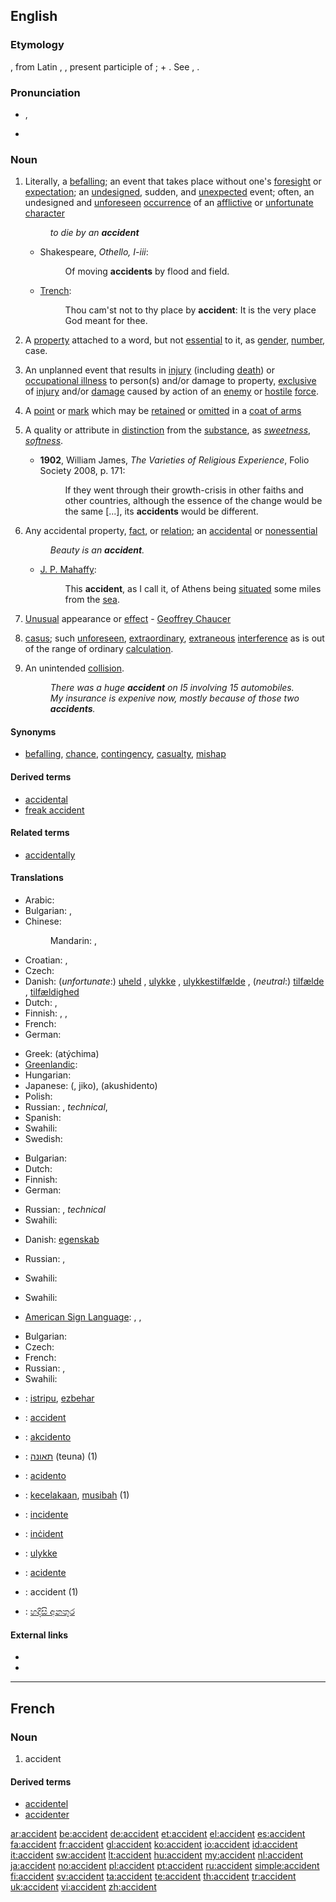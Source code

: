 ==English==
{{wikipedia}}
{{webster 1913}}

===Etymology===
{{etyl|fr}} {{term|accident|lang=fr}}, from Latin {{term|accidens}}, {{term||-dentis}}, present participle of {{term|accidere||to happen}}; {{term|lang=la|ad}} + {{term|cadere||to fall}}. See {{term|cadence}}, {{term|case}}.

===Pronunciation===
* {{IPA|/ˈæk.sə.dənt/}}, {{SAMPA|/"{k.s@.d@nt/}}
* {{audio|en-us-accident.ogg|Audio (US)}}

===Noun===
{{en-noun}}

# Literally, a [[befalling]]; an event that takes place without one's [[foresight]] or [[expectation]]; an [[undesigned]], sudden, and [[unexpected]] event; often, an undesigned and [[unforeseen]] [[occurrence]] of an [[afflictive]] or [[unfortunate]] [[character]]
#: ''to die by an '''accident'''''
#* Shakespeare, ''Othello, I-iii'':
#*: Of moving '''accidents''' by flood and field.
#* [[Trench]]:
#*: Thou cam'st not to thy place by '''accident''': It is the very place God meant for thee.
# {{grammar}} A [[property]] attached to a word, but not [[essential]] to it, as [[gender]], [[number]], case.
# {{military}} An unplanned event that results in [[injury]] (including [[death]]) or [[occupational illness]] to person(s) and/or damage to property, [[exclusive]] of [[injury]] and/or [[damage]] caused by action of an [[enemy]] or [[hostile]] [[force]].
# {{heraldry}} A [[point]] or [[mark]] which may be [[retained]] or [[omitted]] in a [[coat of arms]]
# {{logic}} A quality or attribute in [[distinction]] from the [[substance]], as ''[[sweetness]]'', ''[[softness]]''.
#* '''1902''', William James, ''The Varieties of Religious Experience'', Folio Society 2008, p. 171:
#*: If they went through their growth-crisis in other faiths and other countries, although the essence of the change would be the same [...], its '''accidents''' would be different.
# Any accidental property, [[fact]], or [[relation]]; an [[accidental]] or [[nonessential]]
#: ''Beauty is an '''accident'''.''
#* [[w:J. P. Mahaffy|J. P. Mahaffy]]:
#*: This '''accident''', as I call it, of Athens being [[situated]] some miles from the [[sea]].
# {{obsolete}} [[unusual|Unusual]] appearance or [[effect]] - [[w:Geoffrey Chaucer|Geoffrey Chaucer]]
# {{legal}} [[casus]]; such [[unforeseen]], [[extraordinary]], [[extraneous]] [[interference]] as is out of the range of ordinary [[calculation]].
# {{context|automotive}} An unintended [[collision]].
#: ''There was a huge '''accident''' on I5 involving 15 automobiles.''
#: ''My insurance is expenive now, mostly because of those two '''accidents'''.''

====Synonyms====
* {{sense|event that takes place without foresight or expectation}} [[befalling]], [[chance]], [[contingency]], [[casualty]], [[mishap]]

====Derived terms====
* [[accidental]]
* [[freak accident]]

====Related terms====
* [[accidentally]]

====Translations====
{{trans-top|befalling, mishap, casualty}}
* Arabic: {{t|ar|حادث|m|tr=Haadith|sc=Arab}}
* Bulgarian: {{t|bg|злополука|sc=Cyrl}},  {{t|bg|катастрофа|sc=Cyrl}}
* Chinese:
*: Mandarin: {{t|zh|事故|tr=shìgù|sc=Hani}},  {{t|zh|意外|tr=yìwài|sc=Hani}}
* Croatian: {{t-|hr|katastrofa}}, {{t-|hr|sudar}}
* Czech: {{t-|cs|nehoda|f}}
* Danish: (''unfortunate'':) [[uheld]] {{n}}, [[ulykke]] {{c}}, [[ulykkestilfælde]] {{c}}, (''neutral'':) [[tilfælde]] {{n}}, [[tilfældighed]] {{c}}
* Dutch: {{t+|nl|ongeluk|n}}, {{t+|nl|ongeval|n}}
* Finnish: {{t-|fi|onnettomuus}}, {{t-|fi|sattuma}}, {{t-|fi|tapaturma}}
* French: {{t+|fr|accident|m}}
* German: {{t+|de|Unfall|m}}
{{trans-mid}}
* Greek: {{t+|el|ατύχημα|n|sc=Grek}} (atýchima)
* [[Greenlandic]]: {{t|kl|ajunaarneq}}
* Hungarian: {{t+|hu|baleset}}
* Japanese: {{Jpan|[[事故]]}} ({{Jpan|[[じこ]]}}, jiko), {{Jpan|[[アクシデント]]}} (akushidento)
* Polish: {{t+|pl|wypadek|m}}
* Russian: {{t|ru|несчастный случай|m|tr=nesčástnyj slúčaj|sc=Cyrl}}, {{t+|ru|авария|f|tr=avarija|sc=Cyrl}} ''technical'', {{t|ru|катастрофа|f|tr=katastrófa|sc=Cyrl}}
* Spanish: {{t+|es|accidente|m}}
* Swahili: {{t|sw|ajali}}
* Swedish: {{t+|sv|olycka|c}}
{{trans-bottom}}

{{trans-top|property attached to a word}}
{{trans-mid}}
{{trans-bottom}}

{{trans-top|military: unplanned event resulting in injury}}
* Bulgarian: {{t|bg|инцидент|sc=Cyrl}}
* Dutch: {{t+|nl|toevallig}}
* Finnish: {{t-|fi|onnettomuus}}
* German: {{t+|de|Unfall|m}}
{{trans-mid}}
* Russian: {{t|ru|несчастный случай|m|tr=n'eš'ástnyj slúčaj|sc=Cyrl}}, {{t+|ru|авария|f|tr=avarija|sc=Cyrl}} ''technical''
* Swahili: {{t|sw|ajali}}
{{trans-bottom}}

{{trans-top|heraldry: which may be retained or omitted}}
{{trans-mid}}
{{trans-bottom}}

{{trans-top|logic: quality or attribute}}
{{trans-mid}}
{{trans-bottom}}

{{trans-top|accidental property}}
* Danish: [[egenskab]] {{c}}
{{trans-mid}}
* Russian: {{t+|ru|случай|m|tr=slúčaj|sc=Cyrl}}, {{t|ru|случайность|f|tr=slúčajnost'|sc=Cyrl}}
{{trans-bottom}}

{{trans-top|unusual appearance}}
* Swahili: {{t|sw|ajali}}
{{trans-mid}}
{{trans-bottom}}

{{trans-top|unforeseen interference}}
* Swahili: {{t|sw|ajali}}
{{trans-mid}}
{{trans-bottom}}

{{trans-top|(automotive) unintended collision}}
* [[American Sign Language]]: {{qualifier|with another vehicle}} {{tø|ase|3@SideChesthigh-FingerAcross-3@SideChesthigh-FingerAcross S@Tip-TipAcross-S@CenterChesthigh-TipAcross|xs=American Sign Language}}, {{qualifier|with a stationary object}} {{tø|ase|3@SideChesthigh-FingerAcross-S@CenterChesthigh-TipAcross S@Tip-TipAcross-S@CenterChesthigh-TipAcross|xs=American Sign Language}}, {{qualifier|with a person}} {{tø|ase|3@SideChesthigh-FingerAcross-1@CenterChesthigh-FingerUp S@Finger-TipFinger-1@CenterChesthigh-FingerUp|xs=American Sign Language}}
{{trans-mid}}
* Bulgarian: {{t|bg|катастрофа|sc=Cyrl}}
* Czech: {{t-|cs|nehoda|f}}
* French: {{t+|fr|accident|m}}
* Russian: {{t+|ru|авария|f|tr=avarija|sc=Cyrl}}, {{t|ru|столкновение|m|tr=stolknoveniye|sc=Cyrl}}
* Swahili: {{t|sw|ajali}}
{{trans-bottom}}

{{checktrans-top}}
* {{ttbc|Basque}}: [[istripu]], [[ezbehar]]
* {{ttbc|Catalan}}: [[accident]]
* {{ttbc|Esperanto}}: [[akcidento]]
* {{ttbc|Hebrew}}: [[תאונה]] (teuna) {{f}} (1)
* {{ttbc|Ido}}: [[acidento]]
* {{ttbc|Indonesian}}: [[celaka|kecelakaan]], [[musibah]] (1)
* {{ttbc|Italian}}: [[incidente]]
{{checktrans-mid}}
* {{ttbc|Maltese}}: [[inċident]]
* {{ttbc|Norwegian}}: [[ulykke]]
* {{ttbc|Portuguese}}: [[acidente]]
* {{ttbc|Romanian}}: accident {{n}} (1)
* {{ttbc|Sinhalese}}: [[හදිසි අනතුර]] {{n}}
{{checktrans-bottom}}

====External links====
* {{R:Webster 1913}}
* {{R:Century 1911}}

----

==French==

===Noun===
{{fr-noun|m}}

# accident

====Derived terms====
* [[accidentel]]
* [[accidenter]]

[[ar:accident]]
[[be:accident]]
[[de:accident]]
[[et:accident]]
[[el:accident]]
[[es:accident]]
[[fa:accident]]
[[fr:accident]]
[[gl:accident]]
[[ko:accident]]
[[io:accident]]
[[id:accident]]
[[it:accident]]
[[sw:accident]]
[[lt:accident]]
[[hu:accident]]
[[my:accident]]
[[nl:accident]]
[[ja:accident]]
[[no:accident]]
[[pl:accident]]
[[pt:accident]]
[[ru:accident]]
[[simple:accident]]
[[fi:accident]]
[[sv:accident]]
[[ta:accident]]
[[te:accident]]
[[th:accident]]
[[tr:accident]]
[[uk:accident]]
[[vi:accident]]
[[zh:accident]]